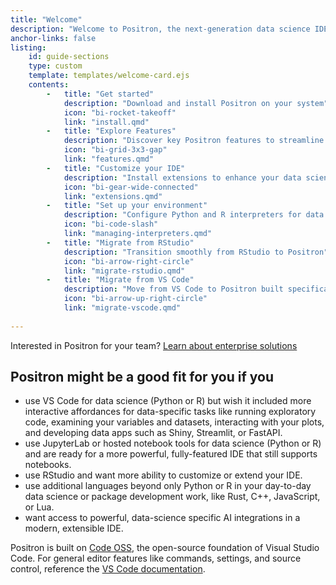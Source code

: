 ```yaml
---
title: "Welcome"
description: "Welcome to Positron, the next-generation data science IDE built for Python and R. It combines the power of a full-featured IDE with interactive data science tools for Python and R."
anchor-links: false
listing:
    id: guide-sections
    type: custom
    template: templates/welcome-card.ejs
    contents:
        -   title: "Get started"
            description: "Download and install Positron on your system"
            icon: "bi-rocket-takeoff"
            link: "install.qmd"
        -   title: "Explore Features"
            description: "Discover key Positron features to streamline your workflow"
            icon: "bi-grid-3x3-gap"
            link: "features.qmd"
        -   title: "Customize your IDE"
            description: "Install extensions to enhance your data science workflow"
            icon: "bi-gear-wide-connected"
            link: "extensions.qmd"
        -   title: "Set up your environment"
            description: "Configure Python and R interpreters for data science"
            icon: "bi-code-slash"
            link: "managing-interpreters.qmd"
        -   title: "Migrate from RStudio"
            description: "Transition smoothly from RStudio to Positron"
            icon: "bi-arrow-right-circle"
            link: "migrate-rstudio.qmd"
        -   title: "Migrate from VS Code"
            description: "Move from VS Code to Positron built specifically for data science"
            icon: "bi-arrow-up-right-circle"
            link: "migrate-vscode.qmd"
        
---
```


Interested in Positron for your team? [Learn about enterprise solutions](https://posit.co/products/ide/positron/?utm_source=positron-docs&utm_medium=features-page)


## Positron might be a good fit for you if you {#use-cases}

-   use VS Code for data science (Python or R) but wish it included more interactive affordances for data-specific tasks like running exploratory code, examining your variables and datasets, interacting with your plots, and developing data apps such as Shiny, Streamlit, or FastAPI.
-   use JupyterLab or hosted notebook tools for data science (Python or R) and are ready for a more powerful, fully-featured IDE that still supports notebooks.
-   use RStudio and want more ability to customize or extend your IDE.
-   use additional languages beyond only Python or R in your day-to-day data science or package development work, like Rust, C++, JavaScript, or Lua.
-   want access to powerful, data-science specific AI integrations in a modern, extensible IDE.

::: {#guide-sections}
:::

::: {.callout-note}
Positron is built on [Code OSS](https://github.com/microsoft/vscode), the open-source foundation of Visual Studio Code. For general editor features like commands, settings, and source control, reference the [VS Code documentation](https://code.visualstudio.com/docs).
:::


